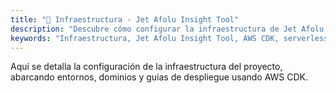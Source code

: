 ```yaml
---
title: "📁 Infraestructura - Jet Afolu Insight Tool"
description: "Descubre cómo configurar la infraestructura de Jet Afolu Insight Tool utilizando AWS CDK y prácticas recomendadas."
keywords: "Infraestructura, Jet Afolu Insight Tool, AWS CDK, serverless, despliegue, entornos"
---
```


Aquí se detalla la configuración de la infraestructura del proyecto, abarcando entornos, dominios y guías de despliegue usando AWS CDK.
